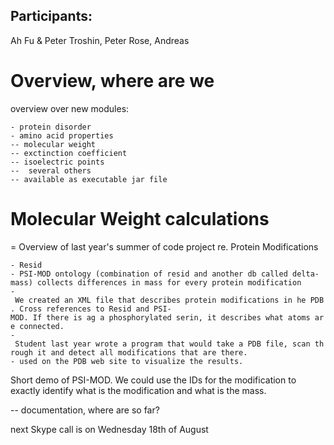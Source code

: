==Participants:==

Ah Fu & Peter Troshin, Peter Rose, Andreas

= Overview, where are we = 

overview over new modules: 
 - protein disorder
 - amino acid properties
 -- molecular weight
 -- exctinction coefficient
 -- isoelectric points
 --  several others
 -- available as executable jar file 

= Molecular Weight calculations =


= Overview of last year's summer of code project re. Protein Modifications
 - Resid
 - PSI-MOD ontology (combination of resid and another db called delta-mass) collects differences in mass for every protein modification
 - We created an XML file that describes protein modifications in he PDB. Cross references to Resid and PSI-MOD. If there is ag a phosphorylated serin, it describes what atoms are connected.
 - Student last year wrote a program that would take a PDB file, scan through it and detect all modifications that are there.
 - used on the PDB web site to visualize the results.

Short demo of PSI-MOD. We could use the IDs for the modification to exactly identify what is the modification and what is the mass.

-- documentation, where are so far?

next Skype call is on Wednesday 18th of August